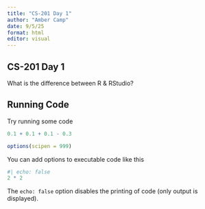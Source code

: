 ```yaml
---
title: "CS-201 Day 1"
author: "Amber Camp"
date: 9/5/25
format: html
editor: visual
---
```


## CS-201 Day 1

What is the difference between R & RStudio?

## Running Code

Try running some code

```r

0.1 + 0.1 + 0.1 - 0.3

options(scipen = 999)
```

You can add options to executable code like this

```r
#| echo: false
2 * 2
```

The `echo: false` option disables the printing of code (only output is displayed).
